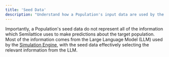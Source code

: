 ```yaml
---
title: 'Seed Data'
description: "Understand how a Population's input data are used by the Simulation Engine to make predictions."
---
```

Importantly, a Population's seed data do not represent all of the information which Semilattice uses to make predictions about the target population. Most of the information comes from the Large Language Model (LLM) used by the [Simulation Engine](/simulation-engines/introduction), with the seed data effectively selecting the relevant information from the LLM.